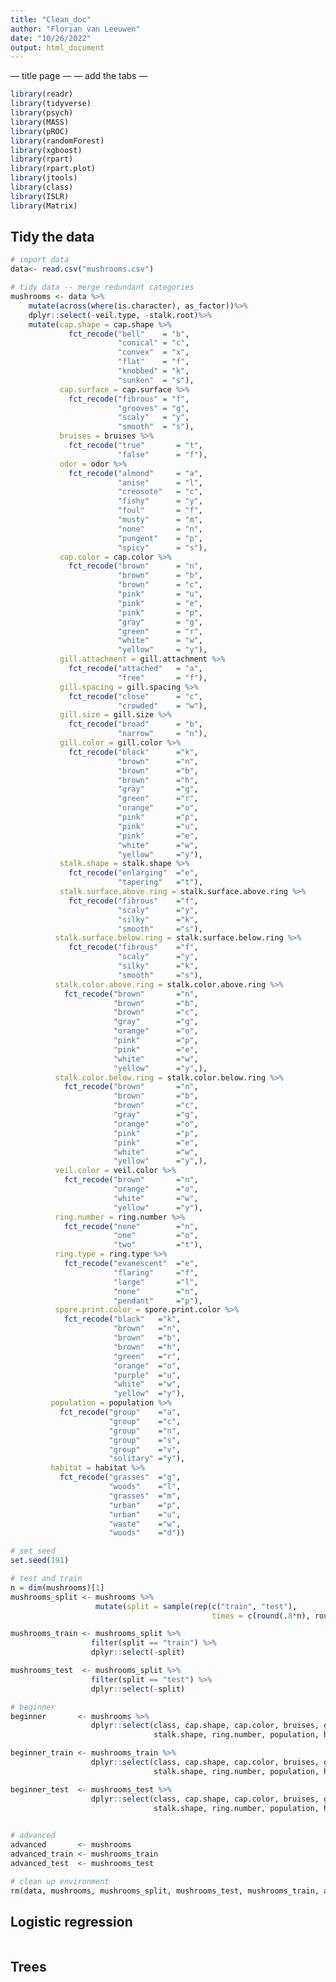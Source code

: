 ```yaml
---
title: "Clean_doc"
author: "Florian van Leeuwen"
date: "10/26/2022"
output: html_document
---
```


--- title page ---
--- add the tabs ---

```r
library(readr)
library(tidyverse)
library(psych)
library(MASS)
library(pROC)
library(randomForest)
library(xgboost)
library(rpart)
library(rpart.plot)
library(jtools)
library(class)
library(ISLR)
library(Matrix)
```

## Tidy the data

```r
# import data
data<- read.csv("mushrooms.csv")
```

```r
# tidy data -- merge redundant categories 
mushrooms <- data %>% 
    mutate(across(where(is.character), as_factor))%>%
    dplyr::select(-veil.type, -stalk.root)%>%     
    mutate(cap.shape = cap.shape %>% 
             fct_recode("bell"    = "b",
                        "conical" = "c",
                        "convex"  = "x",
                        "flat"    = "f", 
                        "knobbed" = "k",
                        "sunken"  = "s"),
           cap.surface = cap.surface %>% 
             fct_recode("fibrous" = "f",
                        "grooves" = "g",
                        "scaly"   = "y",
                        "smooth"  = "s"), 
           bruises = bruises %>% 
             fct_recode("true"       = "t",
                        "false"      = "f"), 
           odor = odor %>%
             fct_recode("almond"     = "a",
                        "anise"      = "l",
                        "creosote"   = "c",
                        "fishy"      = "y",
                        "foul"       = "f",
                        "musty"      = "m",
                        "none"       = "n",
                        "pungent"    = "p",
                        "spicy"      = "s"),
           cap.color = cap.color %>%                 
             fct_recode("brown"      = "n",
                        "brown"      = "b",
                        "brown"      = "c", 
                        "pink"       = "u",                      
                        "pink"       = "e", 
                        "pink"       = "p", 
                        "gray"       = "g",
                        "green"      = "r", 
                        "white"      = "w",
                        "yellow"     = "y"),
           gill.attachment = gill.attachment %>% 
             fct_recode("attached"   = "a",
                        "free"       = "f"), 
           gill.spacing = gill.spacing %>% 
             fct_recode("close"      = "c",
                        "crowded"    = "w"),
           gill.size = gill.size %>% 
             fct_recode("broad"      = "b",
                        "narrow"     = "n"), 
           gill.color = gill.color %>% 
             fct_recode("black"      ="k",
                        "brown"      ="n",
                        "brown"      ="b",
                        "brown"      ="h",
                        "gray"       ="g", 
                        "green"      ="r",
                        "orange"     ="o",
                        "pink"       ="p",
                        "pink"       ="u",
                        "pink"       ="e",
                        "white"      ="w",
                        "yellow"     ="y"),
           stalk.shape = stalk.shape %>% 
             fct_recode("enlarging"  ="e",
                        "tapering"   ="t"), 
           stalk.surface.above.ring = stalk.surface.above.ring %>% 
             fct_recode("fibrous"    ="f",
                        "scaly"      ="y",
                        "silky"      ="k",
                        "smooth"     ="s"), 
          stalk.surface.below.ring = stalk.surface.below.ring %>% 
             fct_recode("fibrous"    ="f",
                        "scaly"      ="y",
                        "silky"      ="k",
                        "smooth"     ="s"), 
          stalk.color.above.ring = stalk.color.above.ring %>% 
            fct_recode("brown"       ="n",
                       "brown"       ="b",
                       "brown"       ="c",
                       "gray"        ="g",
                       "orange"      ="o",
                       "pink"        ="p",
                       "pink"        ="e",
                       "white"       ="w",
                       "yellow"      ="y",), 
          stalk.color.below.ring = stalk.color.below.ring %>% 
            fct_recode("brown"       ="n",
                       "brown"       ="b",
                       "brown"       ="c",
                       "gray"        ="g",
                       "orange"      ="o",
                       "pink"        ="p",
                       "pink"        ="e",
                       "white"       ="w",
                       "yellow"      ="y",), 
          veil.color = veil.color %>%
            fct_recode("brown"       ="n",
                       "orange"      ="o",
                       "white"       ="w",
                       "yellow"      ="y"),
          ring.number = ring.number %>% 
            fct_recode("none"        ="n",
                       "one"         ="o",
                       "two"         ="t"), 
          ring.type = ring.type %>% 
            fct_recode("evanescent"  ="e",
                       "flaring"     ="f",
                       "large"       ="l",
                       "none"        ="n",
                       "pendant"     ="p"),
          spore.print.color = spore.print.color %>% 
            fct_recode("black"   ="k",
                       "brown"   ="n",
                       "brown"   ="b",
                       "brown"   ="h",
                       "green"   ="r",
                       "orange"  ="o",
                       "purple"  ="u",
                       "white"   ="w",
                       "yellow"  ="y"), 
         population = population %>% 
           fct_recode("group"    ="a",
                      "group"    ="c",
                      "group"    ="n",
                      "group"    ="s",
                      "group"    ="v",
                      "solitary" ="y"), 
         habitat = habitat %>% 
           fct_recode("grasses"  ="g",
                      "woods"    ="l",
                      "grasses"  ="m",
                      "urban"    ="p",
                      "urban"    ="u",
                      "waste"    ="w",
                      "woods"    ="d"))
```

```r
# set seed 
set.seed(191)

# test and train
n = dim(mushrooms)[1]
mushrooms_split <- mushrooms %>% 
                   mutate(split = sample(rep(c("train", "test"), 
                                             times = c(round(.8*n), round(.2*n)))))

mushrooms_train <- mushrooms_split %>% 
                  filter(split == "train") %>%
                  dplyr::select(-split)

mushrooms_test  <- mushrooms_split %>% 
                  filter(split == "test") %>%
                  dplyr::select(-split)
```

```r
# beginner 
beginner       <- mushrooms %>% 
                  dplyr::select(class, cap.shape, cap.color, bruises, gill.color, 
                                stalk.shape, ring.number, population, habitat)

beginner_train <- mushrooms_train %>% 
                  dplyr::select(class, cap.shape, cap.color, bruises, gill.color, 
                                stalk.shape, ring.number, population, habitat)

beginner_test  <- mushrooms_test %>% 
                  dplyr::select(class, cap.shape, cap.color, bruises, gill.color,
                                stalk.shape, ring.number, population, habitat)
                

# advanced 
advanced       <- mushrooms 
advanced_train <- mushrooms_train
advanced_test  <- mushrooms_test
```

```r
# clean up environment
rm(data, mushrooms, mushrooms_split, mushrooms_test, mushrooms_train, advanced, beginner, n)
```


## Logistic regression
```r

```

## Trees

```r

```


